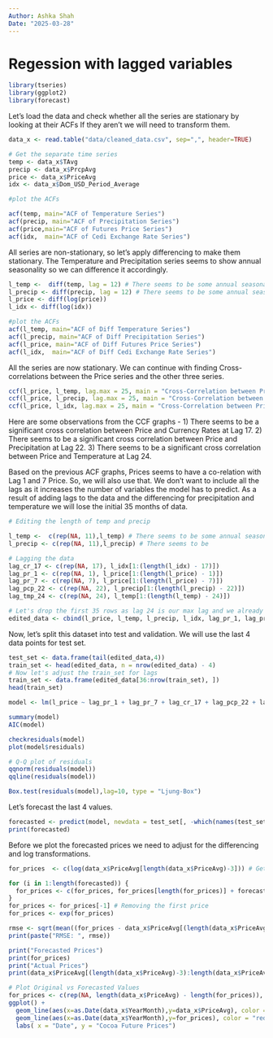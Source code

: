 ```yaml
---
Author: Ashka Shah
Date: "2025-03-28"
---
```

# Regession with lagged variables

```r
library(tseries) 
library(ggplot2)
library(forecast)
```

Let's load the data and check whether all the series are stationary by looking at their ACFs If they aren't we will need to transform them.

```r

data_x <- read.table("data/cleaned_data.csv", sep=",", header=TRUE)

# Get the separate time series
temp <- data_x$TAvg
precip <- data_x$PrcpAvg
price <- data_x$PriceAvg
idx <- data_x$Dom_USD_Period_Average

#plot the ACFs

acf(temp, main="ACF of Temperature Series")
acf(precip, main="ACF of Precipitation Series")
acf(price,main="ACF of Futures Price Series")
acf(idx,  main="ACF of Cedi Exchange Rate Series")

```

All series are non-stationary, so let's apply differencing to make them stationary. The Temperature and Precipitation series seems to show annual seasonality so we can difference it accordingly.

```r
l_temp <-  diff(temp, lag = 12) # There seems to be some annual seasonality
l_precip <- diff(precip, lag = 12) # There seems to be some annual seasonality
l_price <- diff(log(price))
l_idx <- diff(log(idx))

#plot the ACFs
acf(l_temp, main="ACF of Diff Temperature Series")
acf(l_precip, main="ACF of Diff Precipitation Series")
acf(l_price, main="ACF of Diff Futures Price Series")
acf(l_idx,  main="ACF of Diff Cedi Exchange Rate Series")

```



All the series are now stationary. We can continue with finding Cross-correlations between the Price series and the other three series.

```r
ccf(l_price, l_temp, lag.max = 25, main = "Cross-Correlation between Price and Temperature")
ccf(l_price, l_precip, lag.max = 25, main = "Cross-Correlation between Price and Precipitation")
ccf(l_price, l_idx, lag.max = 25, main = "Cross-Correlation between Price and Currency Rates")
```

Here are some observations from the CCF graphs - 1) There seems to be a significant cross correlation between Price and Currency Rates at Lag 17. 2) There seems to be a significant cross correlation between Price and Precipitation at Lag 22. 3) There seems to be a significant cross correlation between Price and Temperature at Lag 24.

Based on the previous ACF graphs, Prices seems to have a co-relation with Lag 1 and 7 Price. So, we will also use that. We don't want to include all the lags as it increases the number of variables the model has to predict. As a result of adding lags to the data and the differencing for precipitation and temperature we will lose the initial 35 months of data.

```r
# Editing the length of temp and precip

l_temp <-  c(rep(NA, 11),l_temp) # There seems to be some annual seasonality
l_precip <- c(rep(NA, 11),l_precip) # There seems to be

# Lagging the data
lag_cr_17 <- c(rep(NA, 17), l_idx[1:(length(l_idx) - 17)])
lag_pr_1 <- c(rep(NA, 1), l_price[1:(length(l_price) - 1)])
lag_pr_7 <- c(rep(NA, 7), l_price[1:(length(l_price) - 7)])
lag_pcp_22 <- c(rep(NA, 22), l_precip[1:(length(l_precip) - 22)])
lag_tmp_24 <- c(rep(NA, 24), l_temp[1:(length(l_temp) - 24)])

# Let's drop the first 35 rows as lag 24 is our max lag and we already diff the temp/prcp series with lag 12. So, we will have data only from 1997 Aug.
edited_data <- cbind(l_price, l_temp, l_precip, l_idx, lag_pr_1, lag_pr_7, lag_cr_17, lag_tmp_24, lag_pcp_22)
```

Now, let's split this dataset into test and validation. We will use the last 4 data points for test set.

```r
test_set <- data.frame(tail(edited_data,4))
train_set <- head(edited_data, n = nrow(edited_data) - 4)
# Now let's adjust the train_set for lags
train_set <- data.frame(edited_data[36:nrow(train_set), ])
head(train_set)

model <- lm(l_price ~ lag_pr_1 + lag_pr_7 + lag_cr_17 + lag_pcp_22 + lag_tmp_24, data=train_set)

```

```r
summary(model)
AIC(model)

checkresiduals(model)
plot(model$residuals)

# Q-Q plot of residuals
qqnorm(residuals(model))
qqline(residuals(model))

Box.test(residuals(model),lag=10, type = "Ljung-Box")

```
Let's forecast the last 4 values.

```r
forecasted <- predict(model, newdata = test_set[, -which(names(test_set) == "l_price")])
print(forecasted)
```
Before we plot the forecasted prices we need to adjust for the differencing and log transformations.

```r

for_prices  <- c(log(data_x$PriceAvg[length(data_x$PriceAvg)-3])) # Get the last 5th log price from the training set

for (i in 1:length(forecasted)) {
  for_prices <- c(for_prices, for_prices[length(for_prices)] + forecasted[i])
}
for_prices <- for_prices[-1] # Removing the first price
for_prices <- exp(for_prices)

rmse <- sqrt(mean((for_prices - data_x$PriceAvg[(length(data_x$PriceAvg)-3):length(data_x$PriceAvg)])^2))
print(paste("RMSE: ", rmse))

print("Forecasted Prices")
print(for_prices)
print("Actual Prices")
print(data_x$PriceAvg[(length(data_x$PriceAvg)-3):length(data_x$PriceAvg)])

# Plot Original vs Forecasted Values
for_prices <- c(rep(NA, length(data_x$PriceAvg) - length(for_prices)), for_prices)
ggplot() +
  geom_line(aes(x=as.Date(data_x$YearMonth),y=data_x$PriceAvg), color = "black") +# Line plot
  geom_line(aes(x=as.Date(data_x$YearMonth),y=for_prices), color = "red") +
  labs( x = "Date", y = "Cocoa Future Prices")
```

